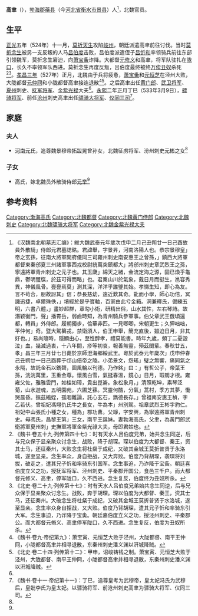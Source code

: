 '''高聿'''（{{bd|？||？||catIdx=G}}），[[勃海郡|勃海郡]][[蓨县|蓨县]]（今[[河北省|河北省]][[衡水市|衡水市]][[景县|景县]]）人<ref name=autogenerated1>《汉魏南北朝墓志汇编》：維大魏武泰元年歲次戊申二月己丑朔廿一日己酉故員外散騎」侍郎元君墓誌銘。君諱舉，字景昇，河南洛陽人也。恭宗景穆皇」帝之玄孫，征南大將軍開府儀同三司雍州刺史南安惠王之曾孫，」鎮西大將軍都督東秦邠夏三州諸軍事西戎校尉統萬突鎮都大」將邠州刺史章武烈王之孫，寧遠將軍青州刺史之元子也。其玉瓞」綿天之緒，金流定海之源，固已煥乎龜鼎，鬱明璽牒，於茲可得而略」也。君稟山川於氣象，戴日月而挺生，邕容秀異，神儀風骨。亹亹焉莫」測其深，洋洋乎誰鑒其始。孝悌生知，即心為友。言不苟合，朋故訝其」信；恭長慈幼，遠近歎其奇。齔而小學，師心功倍，冥譏迅捷，卓爾殊佚，」墳經於是乎寶軸，百家由此兮金箱。洞兼釋氏，備練五明，六書八體，」畫妙超群，章勾小術，研精出俗，山水其性，左右琴詩。故潛颖衡門，聲」播霄岳，弱齒時知，為青州騎兵參軍事。伯父章武王俄頃還都，轉員」外侍郎。履朝獨步，倫華非匹。一見唧唧，宋朝更生；久狎咄咄，平仲何」奇。暨大駕纂戎，禁衛須人，伯王申舉，簡充直後，雖迫日月，非其好也。」易尚隨時，隱顯由心，至性醇孝，禮莫能書。時年九歲，頻丁二憂毀泣」血，幾滅過衷，十八年間，疹等初哀，報善無靈，殞茲閔輩。春秋廿五，孝」昌三年三月廿七日薨於京師澄海鄉綏武里。粵於武泰元年歲次」戊申仲春己丑朔廿一日己酉葬于邙山倍帝之陵。小弟景文，怨瑤」璧之無響，痛同氣之永隔，故託金石以鐫聲，圖風輪以刊德。乃作銘」曰：」有哲公子，帝葉王孫，洸洸萬里，玉重金尊。懷風白雪，氣挺春溫，鏡心」日月，瑕朗才根。雍雍父佐，雅雅雲門，如桂如璋，貴出崑崙。象松象月，」清照乾坤，素琴泛菊，山水遊魂，五明園苑，六圃芝蓀。冥靈何酷，分氣」蒿村，季方其夢，慟哭晨昏。撫茲繈姪，孤咽難論，託心玄石，鐫德長存。」曾祖南安惠王楨，字乙若伏。曾祖妃馮翊仇氏牛之長女，牛為本」州別駕。祖章武烈王彬字豹仁。祖妃中山張氏小種之女，種為」郡功曹。父竫，字安興，為寧遠將軍青州刺史。母馮氏，昌黎王第」三女，南平王誕妹。妻勃海高氏，父聿，為黃門郎武衛將軍夏州刺」史撫軍將軍金紫光祿大夫，母即君姑也。</ref>，北魏官员。

==生平==
[[正光|正光]]五年（524年）十一月，[[莫折天生|莫折天生]]攻陷[[岐州|岐州]]，朝廷派遣高聿前往讨伐。当时[[莫折念生|莫折念生]]被另一支反叛的人马[[吕伯度|吕伯度]]击败，吕伯度派遣侄子[[吕忻和|吕忻和]]率领骑兵前往东部引领魏军，莫折念生窘迫，向[[萧宝夤|萧宝夤]]诈降。大都督[[元修义|元修义]]和高聿，将军队驻扎在[[陇口|陇口]]，长久不率领军队西进。莫折念生再度反叛，吕伯度最终被终[[万俟丑奴|万俟丑奴]]杀死<ref>《魏书·卷五十九·列传第四十七》：时有天水人吕伯度兄弟，始共念生同逆，后与兄众保于显亲聚众讨念生，战败，降于胡琛。琛以伯度为大都督、秦王，资其士马，还征秦州，大败念生将杜粲于成纪，又破其金城王莫折普贤于永洛城，遂至显亲。念生率众，身自拒战，又大奔败。伯度乃背胡琛，袭琛将刘拔，破走之，遣其兄子忻和率骑东引国军。念生事迫，乃诈降于宝夤。朝廷喜伯度立义之功，授抚军将军、泾州刺史、平秦郡开国公，食邑三千户。而大都督元修义、高聿，停军陇口，久不西进。念生复反，伯度终为丑奴所杀。</ref><ref>《北史·卷二十九·列传第十七》：时有天水人吕伯度兄弟始共念生同逆，后与兄众保于显亲聚众讨念生。战败，奔于胡琛。琛以伯度为大都督、秦王，资其士马，还征秦州。大破念生将杜粲于成纪，又破其金城王莫折普贤于水洛城，遂至显亲。念生率众身自拒战，又大败。伯度乃背胡琛，遣其兄子忻和率骑东引大军。念生事迫，乃诈降于宝夤。朝廷嘉伯度立义之功，授泾州刺史、平秦郡公。而大都督元脩义、高聿停军陇口，久不西进。念生复反，伯度为丑奴所杀。</ref>。[[孝昌_(年号)|孝昌三年]]（527年）正月，北魏由于兵将疲惫，[[萧宝夤|萧宝夤]]和[[元恒芝|元恒芝]]在泾州大败，大陇都督[[元仲冏|元仲冏]]和小陇都督高聿接连退散<ref>《魏书·卷九·帝纪第九》：萧宝寅、元恒芝大败于泾州，大陇都督、南平王仲冏，小陇都督高聿并相寻退散，东秦州刺史潘义渊以汧城降贼。</ref><ref>《北史·卷二十四·列传第十二》：甲申，诏峻铸钱之制。萧宝寅、元恒芝大败于泾州，大陇都督、南平王仲冏，小陇都督高聿并相寻退散，东秦州刺史潘义渊以汧城降贼。</ref>。之后高聿出任[[黄门郎|黄门郎]]、[[武卫将军|武卫将军]]、[[夏州|夏州]]刺史、[[抚军将军|抚军将军]]、[[金紫光禄|金紫光禄]]大夫<ref name=autogenerated1 />。[[永熙_(北魏)|永熙]]二年正月丁巳（533年3月9日），[[骠骑将军|骠骑将军]]、前任[[沧州_(古代)|沧州]]刺史高聿出任[[骠骑大将军|骠骑大将军]]、[[仪同三司|仪同三司]]<ref>《魏书·卷十一·帝纪第十一》：丁巳，追尊皇考为武穆帝，皇太妃冯氏为武穆后，皇妣李氏为皇太妃。以骠骑将军、前沧州刺史高聿为骠骑大将军、仪同三司。</ref>。

==家庭==
===夫人===
*[[河南元氏|河南元氏]]，追尊魏景穆帝[[拓跋晃|拓跋晃]]曾孙女，北魏征虏将军、汾州刺史[[元彬_(北魏)|元彬]]之女<ref name=autogenerated1 />

===子女===
*高氏，嫁北魏员外散骑侍郎[[元举|元举]]<ref name=autogenerated1 />

==参考资料==
{{reflist}}

[[Category:渤海高氏|Category:渤海高氏]]
[[Category:北魏都督|Category:北魏都督]]
[[Category:北魏黄门侍郎|Category:北魏黄门侍郎]]
[[Category:北魏刺史|Category:北魏刺史]]
[[Category:北魏骠骑大将军|Category:北魏骠骑大将军]]
[[Category:北魏金紫光禄大夫|Category:北魏金紫光禄大夫]]